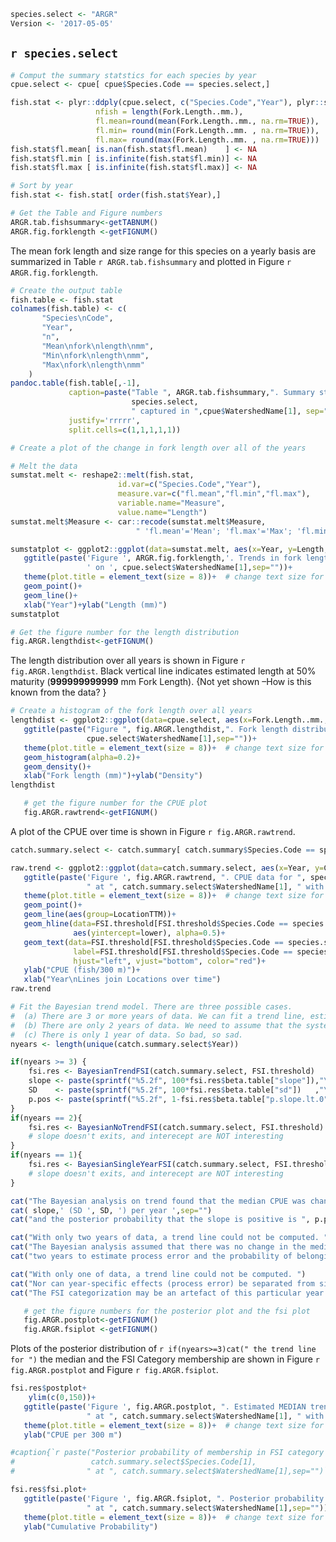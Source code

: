```{r echo=FALSE}
species.select <- "ARGR"
Version <- '2017-05-05'
```

## `r species.select`

```{r ARGRSummary, echo=FALSE, message=FALSE, warning=FALSE }
# Comput the summary statstics for each species by year
cpue.select <- cpue[ cpue$Species.Code == species.select,]

fish.stat <- plyr::ddply(cpue.select, c("Species.Code","Year"), plyr::summarize,
                   nfish = length(Fork.Length..mm.),
                   fl.mean=round(mean(Fork.Length..mm., na.rm=TRUE)),
                   fl.min= round(min(Fork.Length..mm. , na.rm=TRUE)),
                   fl.max= round(max(Fork.Length..mm. , na.rm=TRUE)))
fish.stat$fl.mean[ is.nan(fish.stat$fl.mean)    ] <- NA
fish.stat$fl.min [ is.infinite(fish.stat$fl.min)] <- NA
fish.stat$fl.max [ is.infinite(fish.stat$fl.max)] <- NA

# Sort by year  
fish.stat <- fish.stat[ order(fish.stat$Year),]

# Get the Table and Figure numbers
ARGR.tab.fishsummary<-getTABNUM()
ARGR.fig.forklength <-getFIGNUM()

```
The  mean fork length and size range for this species on a yearly basis are summarized in 
Table `r ARGR.tab.fishsummary` 
and plotted in 
Figure `r ARGR.fig.forklength`.

```{r ARGR.fish.summary.tab,  echo=FALSE, results='asis'}
# Create the output table
fish.table <- fish.stat
colnames(fish.table) <- c(
       "Species\nCode",
       "Year",
       "n",
       "Mean\nfork\nlength\nmm",
       "Min\nfork\nlength\nmm",
       "Max\nfork\nlength\nmm"
    )
pandoc.table(fish.table[,-1],
             caption=paste("Table ", ARGR.tab.fishsummary,". Summary statistics on fork length for ",
                           species.select,
                           " captured in ",cpue$WatershedName[1], sep=""),
             justify='rrrrr',
             split.cells=c(1,1,1,1,1))
```


```{r ARGR.forklength.fig,  echo=FALSE, message=FALSE, warning=FALSE, fig.height=3, fig.width=5, dpi=300}
# Create a plot of the change in fork length over all of the years

# Melt the data
sumstat.melt <- reshape2::melt(fish.stat,
                        id.var=c("Species.Code","Year"),
                        measure.var=c("fl.mean","fl.min","fl.max"),
                        variable.name="Measure",
                        value.name="Length")
sumstat.melt$Measure <- car::recode(sumstat.melt$Measure,
                            " 'fl.mean'='Mean'; 'fl.max'='Max'; 'fl.min'='Min' " )

sumstatplot <- ggplot2::ggplot(data=sumstat.melt, aes(x=Year, y=Length, color=Measure))+
   ggtitle(paste('Figure ', ARGR.fig.forklength,'. Trends in fork length for ', species.select,
                 ' on ', cpue.select$WatershedName[1],sep=""))+
   theme(plot.title = element_text(size = 8))+  # change text size for title
   geom_point()+
   geom_line()+
   xlab("Year")+ylab("Length (mm)")
sumstatplot
```


```{r ARGR.lengthdis.fignum, echo=FALSE}
# Get the figure number for the length distribution
fig.ARGR.lengthdist<-getFIGNUM()
```

The length distribution over all years is shown in 
Figure `r fig.ARGR.lengthdist`.
Black vertical line indicates estimated length at 50\% maturity (**999999999999** mm Fork Length).
{\Large Not yet shown --How is this known from the data? }

```{r ARGR.lengthdist, echo=FALSE, message=FALSE, warning=FALSE, fig.height=3, fig.width=5, dpi=300}
# Create a histogram of the fork length over all years
lengthdist <- ggplot2::ggplot(data=cpue.select, aes(x=Fork.Length..mm., y=..density..))+
   ggtitle(paste("Figure ", fig.ARGR.lengthdist,". Fork length distribution for ", species.select,' on ',
                 cpue.select$WatershedName[1],sep=""))+
   theme(plot.title = element_text(size = 8))+  # change text size for title
   geom_histogram(alpha=0.2)+ 
   geom_density()+
   xlab("Fork length (mm)")+ylab("Density")
lengthdist
```

```{r ARGR.row.trend.fignum, echo=FALSE}
   # get the figure number for the CPUE plot
   fig.ARGR.rawtrend<-getFIGNUM()
```

A plot of the CPUE over time is shown in 
Figure `r fig.ARGR.rawtrend`.

```{r  ARGR.raw.trend, echo=FALSE, message=FALSE, warning=FALSE, fig.height=3, fig.width=5, dpi=300}
catch.summary.select <- catch.summary[ catch.summary$Species.Code == species.select,]

raw.trend <- ggplot2::ggplot(data=catch.summary.select, aes(x=Year, y=CPUE.300m))+
   ggtitle(paste('Figure ', fig.ARGR.rawtrend, ". CPUE data for ", species.select, 
                 " at ", catch.summary.select$WatershedName[1], " with FSI categories",sep=""))+
   theme(plot.title = element_text(size = 8))+  # change text size for title
   geom_point()+
   geom_line(aes(group=LocationTTM))+
   geom_hline(data=FSI.threshold[FSI.threshold$Species.Code == species.select,], 
              aes(yintercept=lower), alpha=0.5)+
   geom_text(data=FSI.threshold[FSI.threshold$Species.Code == species.select,], aes(x=-Inf, y=lower),
              label=FSI.threshold[FSI.threshold$Species.Code == species.select,]$FSI.cat,
              hjust="left", vjust="bottom", color="red")+
   ylab("CPUE (fish/300 m)")+
   xlab("Year\nLines join Locations over time")
raw.trend
```


```{r  ARGR.fit.Bayesian, echo=FALSE, message=FALSE, warning=FALSE, results='hide'}
# Fit the Bayesian trend model. There are three possible cases.
#  (a) There are 3 or more years of data. We can fit a trend line, estimate process error etc
#  (b) There are only 2 years of data. We need to assume that the system is in steady state (i.e. no trend)
#  (c) There is only 1 year of data. So bad, so sad.
nyears <- length(unique(catch.summary.select$Year))

if(nyears >= 3) {
    fsi.res <- BayesianTrendFSI(catch.summary.select, FSI.threshold)
    slope <- paste(sprintf("%5.2f", 100*fsi.res$beta.table["slope"]),"\\%",sep="")
    SD    <- paste(sprintf("%5.2f", 100*fsi.res$beta.table["sd"])   ,"\\%",sep="")
    p.pos <- paste(sprintf("%5.2f", 1-fsi.res$beta.table["p.slope.lt.0"]))
}
if(nyears == 2){
    fsi.res <- BayesianNoTrendFSI(catch.summary.select, FSI.threshold)
    # slope doesn't exits, and interecept are NOT interesting
}
if(nyears == 1){  
    fsi.res <- BayesianSingleYearFSI(catch.summary.select, FSI.threshold)
    # slope doesn't exits, and interecept are NOT interesting
}
```

```{r ARGR.Bayes.output.3years, eval=(nyears>=3), results='asis', echo=FALSE}
cat("The Bayesian analysis on trend found that the median CPUE was changing at ",sep="")
cat( slope,' (SD ', SD, ') per year ',sep="")
cat("and the posterior probability that the slope is positive is ", p.pos, '.',sep="")
```
```{r ARGR.Bayes.output.2years, eval=(nyears==2), results='asis', echo=FALSE}
cat("With only two years of data, a trend line could not be computed. ")
cat("The Bayesian analysis assumed that there was no change in the median response between the ")
cat("two years to estimate process error and the probability of belonging to each FSI category. ")
```
```{r ARGR.Bayes.output.1years, eval=(nyears==1), results='asis', echo=FALSE}
cat("With only one of data, a trend line could not be computed. ")
cat("Nor can year-specific effects (process error) be separated from site-effects. ")
cat("The FSI categorization may be an artefact of this particular year's set of data. Use with caution. ")
```

```{r ARGR.postplot.fignum, echo=FALSE}
   # get the figure numbers for the posterior plot and the fsi plot
   fig.ARGR.postplot<-getFIGNUM()
   fig.ARGR.fsiplot <-getFIGNUM()
```

Plots of the posterior distribution of `r if(nyears>=3)cat(" the trend line for ")`  the median and the FSI Category membership are shown in 
Figure `r fig.ARGR.postplot` and
Figure `r fig.ARGR.fsiplot`.


```{r  ARGR.postplot, echo=FALSE, message=FALSE, warning=FALSE, fig.height=3, fig.width=5, dpi=300}
fsi.res$postplot+
    ylim(c(0,150))+
   ggtitle(paste('Figure ', fig.ARGR.postplot, ". Estimated MEDIAN trend line for ", species.select,  
                 " at ", catch.summary.select$WatershedName[1], " with FSI categories",sep=""))+
   theme(plot.title = element_text(size = 8))+  # change text size for title
   ylab("CPUE per 300 m")
```


```{r  ARGR.fsi.plot, echo=FALSE, message=FALSE, warning=FALSE, fig.height=3, fig.width=5, dpi=300}
#caption{`r paste("Posterior probability of membership in FSI category for  ", 
#                 catch.summary.select$Species.Code[1], 
#                " at ", catch.summary.select$WatershedName[1],sep="")`

fsi.res$fsi.plot+
   ggtitle(paste('Figure ', fig.ARGR.fsiplot, ". Posterior probability by FSI category for ", species.select,  
                 " at ", catch.summary.select$WatershedName[1],sep=""))+
   theme(plot.title = element_text(size = 8))+  # change text size for title
   ylab("Cumulative Probability")
```



